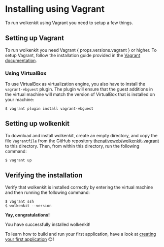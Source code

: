 
# Installing using Vagrant

To run wolkenkit using Vagrant you need to setup a few things.

## Setting up Vagrant

<p>
  To run wolkenkit you need Vagrant { props.versions.vagrant } or higher. To setup Vagrant, follow the installation guide provided in the <a href='https://www.vagrantup.com/intro/getting-started/install.html'>Vagrant documentation</a>.
</p>

### Using VirtualBox

To use VirtualBox as virtualization engine, you also have to install the `vagrant-vbguest` plugin. The plugin will ensure that the guest additions in the virtual machine will match the version of VirtualBox that is installed on your machine:

```shell
$ vagrant plugin install vagrant-vbguest
```

## Setting up wolkenkit

To download and install wolkenkit, create an empty directory, and copy the file `Vagrantfile` from the GitHub repository [thenativeweb/wolkenkit-vagrant](https://github.com/thenativeweb/wolkenkit-vagrant) to this directory. Then, from within this directory, run the following command:

```shell
$ vagrant up
```

## Verifying the installation

Verify that wolkenkit is installed correctly by entering the virtual machine and then running the following command:

```shell
$ vagrant ssh
$ wolkenkit --version
```

<Hint type='congrats'>

  **Yay, congratulations!**

  You have successfully installed wolkenkit!

</Hint>

To learn how to build and run your first application, have a look at [creating your first application](../../creating-your-first-application/setting-the-objective/) 😊!
